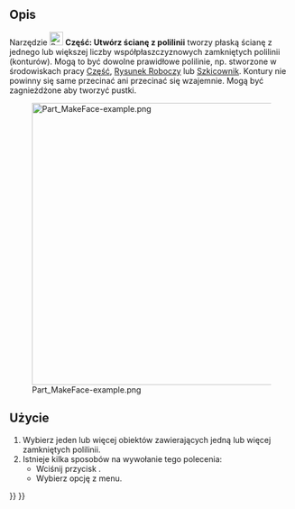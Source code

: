 <languages/>

{{Docnav/pl
|[[Part_Chamfer/pl|Sfazowanie]]
|[[Part_RuledSurface/pl|Powierzchnia prostokreślna]]
|[[Part_Workbench/pl|środowisko pracy Część]]
|IconL=Part_Chamfer.svg
|IconR=Part_RuledSurface.svg
|IconC=Workbench_Part.svg
}}

{{GuiCommand/pl
|Name=Part MakeFace‏‎
|Name/pl=Część: Utwórz ścianę z polilinii
|MenuLocation=Część → Utwórz ścianę z polilinii
|Workbenches=[[Part_Workbench/pl|Część]]
|Version=0.19
|SeeAlso=[[Part_RuledSurface/pl|Utwórz powierzchnie prostokreślną]]
}}

<span id="Description"></span>
==Opis==

Narzędzie [[Image:Part_MakeFace.svg|24px]] '''Część: Utwórz ścianę z polilinii''' tworzy płaską ścianę z jednego lub większej liczby współpłaszczyznowych zamkniętych polilinii (konturów). Mogą to być dowolne prawidłowe polilinie, np. stworzone w środowiskach pracy [[Part_Workbench/pl|Część]],  [[Draft_Workbench/pl|Rysunek Roboczy]] lub [[Sketcher_Workbench/pl|Szkicownik]]. Kontury nie powinny się same przecinać ani przecinać się wzajemnie. Mogą być zagnieżdżone aby tworzyć pustki.

[[Image:Part_MakeFace-example.png|500px]]

{{Caption|Ściany utworzone z różnych zestawów polilinii.}}

<span id="Usage"></span>
==Użycie==

# Wybierz jeden lub więcej obiektów zawierających jedną lub więcej zamkniętych polilinii.
# Istnieje kilka sposobów na wywołanie tego polecenia:
#* Wciśnij przycisk {{Button|[[Image:Part_MakeFace.svg|16px]] [[Part_MakeFace/pl|Utwórz ścianę z polilinii]]}}.
#* Wybierz opcję {{MenuCommand|Część → [[Image:Part_MakeFace.svg|16px]] Utwórz ścianę z polilinii}} z menu.


{{Docnav/pl
|[[Part_Chamfer/pl|Sfazowanie]]
|[[Part_RuledSurface/pl|Powierzchnia prostokreślna]]
|[[Part_Workbench/pl|środowisko pracy Część]]
|IconL=Part_Chamfer.svg
|IconR=Part_RuledSurface.svg
|IconC=Workbench_Part.svg
}}

{{Part Tools navi{{#translation:}}}}
{{Userdocnavi{{#translation:}}}}